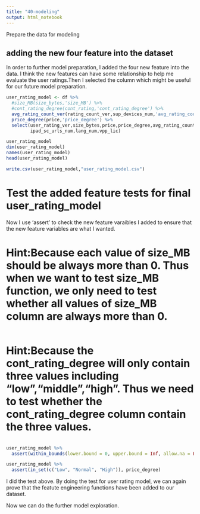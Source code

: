 ```yaml
---
title: "40-modeling"
output: html_notebook
---
```



Prepare the data for modeling

## adding the new four feature into the dataset
In order to further model preparation, I added the four new feature into the data. I think the new features can have some relationship to help me evaluate the user ratings.Then I selected the column which might be useful for our future model preparation. 
```r
user_rating_model <- df %>%
  #size_MB(size_bytes,'size_MB') %>% 
  #cont_rating_degree(cont_rating,'cont_rating_degree') %>% 
  avg_rating_count_ver(rating_count_ver,sup_devices_num,'avg_rating_count_ver') %>%
  price_degree(price,'price_degree') %>% 
  select(user_rating_ver,size_bytes,price,price_degree,avg_rating_count_ver,rating_count_ver,sup_devices_num,cont_rating,
         ipad_sc_urls_num,lang_num,vpp_lic)

user_rating_model
dim(user_rating_model)
names(user_rating_model)
head(user_rating_model)

write.csv(user_rating_model,"user_rating_model.csv")
```




# Test the added feature tests for final user_rating_model


Now I use 'assert' to check the new feature varaibles I added to ensure that the new feature variables are what I wanted.

# Hint:Because each value of size_MB should be always more than 0. Thus when we want to test size_MB function, we only need to test whether all values of size_MB column are always more than 0.

```r

```


# Hint:Because the cont_rating_degree will only contain three values including "low","middle","high". Thus we need to test whether the cont_rating_degree column contain the three values.
```r

```


```r
user_rating_model %>% 
  assert(within_bounds(lower.bound = 0, upper.bound = Inf, allow.na = FALSE),avg_rating_count_ver)

```


```r
user_rating_model %>% 
  assert(in_set(c("Low", "Normal", "High")), price_degree)
```


I did the test above. By doing the test for user rating model, we can again prove that the featute engineering functions have been added to our dataset. 



Now we can do the further model exploration.


